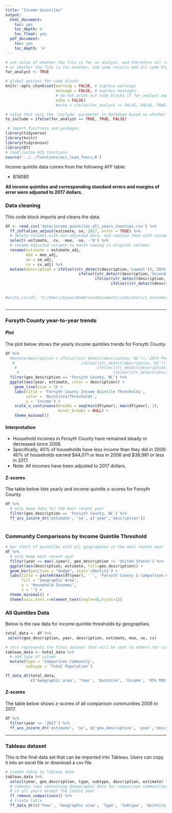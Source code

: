 ```yaml
---
title: "Income Quintiles"
output:
  html_document:
    toc: yes
    toc_depth: 4
    toc_float: yes
  pdf_document:
    toc: yes
    toc_depth: '4'
---
```


```r
# set value of whether the file is for an analyst, and therefore all resutls and code blocks are needed,
# or whether the file is for another, and some results and all code blocks are hidden
for_analyst <- TRUE

# global options for code blocks
knitr::opts_chunk$set(warning = FALSE, # supress warnings
                      message = FALSE, # supress messages
                      # do not print out code blocks if for_analyst equals FALSE 
                      echo = FALSE)
                      #echo = ifelse(for_analyst == FALSE, FALSE, TRUE))

# value that sets the 'include' parameter in Markdown based on whether the document is for the analyst
to_include = ifelse(for_analyst == TRUE, TRUE, FALSE)
```

```r
 # import functions and packages
library(tidyverse)
library(knitr)
library(tidycensus)
library(DT)
# load custom ACS functions
source('../../functions/acs_load_funcs.R')
```

Income quintile data comes from the following AFF table:

* B19080

**All income quintiles and corresponding standard errors and margins of error were adjusted to 2017 dollars.**

### Data cleaning

This code block imports and cleans the data. 

```r
df <- read_csv('data/income_quintiles_all_years_counties.csv') %>%
  ff_inflation_adjust(estimate, se, 2017, error = TRUE) %>%
  # delete columns with non-adjusted data, and replace them with columns of adjusted data
  select(-estimate, -cv, -moe, -se, -'0') %>%
  # rename adjusted columns to match naming in original columns
  rename(estimate = estimate_adj,
         moe = moe_adj,
         se = se_adj,
         cv = cv_adj) %>% 
  mutate(description = ifelse((str_detect(description,'Lowest')),'20th', 
                                ifelse((str_detect(description,'Second')),'40th',
                                       ifelse((str_detect(description,'Third')),'60th',
                                              ifelse((str_detect(description,'Fourth')), '80th', '95th'))))) 

  
#write_csv(df, 'C:/Users/mjoan/OneDrive/Documents/indicators/i_economic/income_quintiles/AFF_income_quintiles_shiny/AFF_income_quintiles.csv')
                     

```

------

### Forsyth County year-to-year trends

#### Plot

The plot below shows the yearly income quintiles trends for Forsyth County.  

```r
df %>%
  #mutate(description = ifelse((str_detect(description,'Q1')),'20th Percentile', 
   #                             ifelse((str_detect(description,'Q2')),'40th Percentile',
    #                                   ifelse((str_detect(description,'Q3')),'60th Percentile',
     #                                         ifelse((str_detect(description,'Q4')), '80th Percentile', '95th Percentile'))))) %>%
  filter(geo_description == 'Forsyth County, NC') %>%
  ggplot(aes(year, estimate, color = description)) +
    geom_line(size = 1) +
    labs(title = 'Forsyth County Income Quintile Thresholds',
         color = 'Quintiles/Thresholds',
         y = 'Income') +
    scale_x_continuous(breaks = seq(min(df$year), max(df$year), 1),
                       minor_breaks = NULL) +
    theme_minimal()
```


#### Interpretation

* Household incomes in Forsyth County have remained steady or decreased since 2006.  
* Specifically, 40% of households have less income than they did in 2006: 40% of households earned $44,071 or less in 2006 and $38,981 or less in 2017.     
* Note: All incomes have been adjusted to 2017 dollars.

#### Z-scores

The table below lists yearly and income quintile z-scores for Forsyth County.

```r
df %>%
  # only keep data for the most recent year
  filter(geo_description == 'Forsyth County, NC') %>%
  ff_acs_zscore_dt('estimate', 'se', c('year','description'))
         
```

### Community Comparisons by Income Quintile Threshold


```r
# bar chart of quintiles with all geographies in the most recent year
df %>%
  # only keep most recent year
  filter(year == max(.$year), geo_description != 'United States') %>%
  ggplot(aes(description, estimate, fill=geo_description)) +
  geom_bar(position = "dodge", stat='identity') +
  labs(title = paste0(max(df$year), ' ', 'Forsyth County & Comparison Communities Income Quintiles'),
       fill = 'Geographic Area',
       y = 'Household Incomes',
       x = '') +
  theme_minimal() +
  theme(axis.text.x=element_text(angle=45,hjust=1))
```

### All Quintiles Data

Below is the raw data for income quintile thresholds by geographies.

```r
total_data <- df %>%
 select(geo_description, year, description, estimate, moe, se, cv)

# this represents the final dataset that will be sent to others for visualizations
tableau_data <- total_data %>%
  # add type of column
  mutate(type = 'Comparison Community',
         subtype = 'Total Population')

ff_data_dt(total_data,
           c('Geographic area', 'Year', 'Quintile', 'Income', '95% MOE', 'St. Error', 'CV'))
```

#### Z-scores

The table below shows z-scores of all comparison communities 2006 to 2017. 

```r
df %>%
  filter(year == '2017') %>%
  ff_acs_zscore_dt('estimate', 'se', c('geo_description', 'year','description'))
```

------

### Tableau dataset

This is the final data set that can be imported into Tableau. Users can copy it into an excel file or download a csv file.

```r
# create table to Tableau data
tableau_data %>%
  select(year, geo_description, type, subtype, description, estimate) %>%
  # removes rows containing demographic data for comparison communities 
  # in all years except the latest year
  ff_remove_comparisons() %>%
  # create table
  ff_data_dt(c('Year', 'Geographic area', 'Type', 'Subtype', 'Quintile', 'Estimate'), for_tableau=TRUE)
```